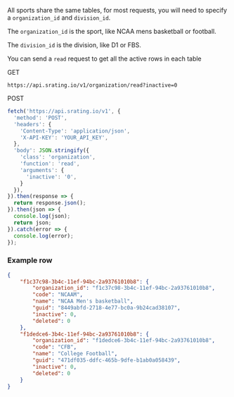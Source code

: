 All sports share the same tables, for most requests, you will need to specify a `organization_id` and `division_id`.

The `organization_id` is the sport, like NCAA mens basketball or football.

The `division_id` is the division, like D1 or FBS.

You can send a `read` request to get all the active rows in each table

GET

```console
https://api.srating.io/v1/organization/read?inactive=0
```

POST
```js {5} copy filename="javascript"
fetch('https://api.srating.io/v1', {
  'method': 'POST',
  'headers': {
    'Content-Type': 'application/json',
    'X-API-KEY': 'YOUR_API_KEY',
  },
  'body': JSON.stringify({
    'class': 'organization',
    'function': 'read',
    'arguments': {
      'inactive': '0',
    }
  }),
}).then(response => {
  return response.json();
}).then(json => {
  console.log(json);
  return json;
}).catch(error => {
  console.log(error);
});
```

### Example row
```json
{
    "f1c37c98-3b4c-11ef-94bc-2a93761010b8": {
        "organization_id": "f1c37c98-3b4c-11ef-94bc-2a93761010b8",
        "code": "NCAAM",
        "name": "NCAA Men's basketball",
        "guid": "8449abfd-2718-4e77-bc0a-9b24cad38107",
        "inactive": 0,
        "deleted": 0
    },
    "f1dedce6-3b4c-11ef-94bc-2a93761010b8": {
        "organization_id": "f1dedce6-3b4c-11ef-94bc-2a93761010b8",
        "code": "CFB",
        "name": "College Football",
        "guid": "471df035-ddfc-465b-9dfe-b1ab0a058439",
        "inactive": 0,
        "deleted": 0
    }
}
```

